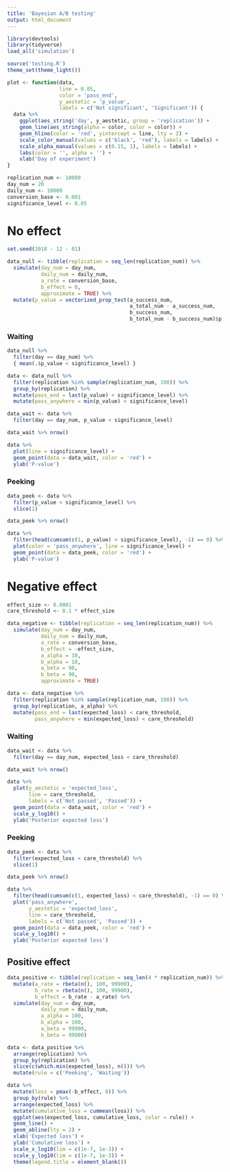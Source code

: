 ```yaml
---
title: 'Bayesian A/B testing'
output: html_document
---
```


```r
library(devtools)
library(tidyverse)
load_all('simulation')

source('testing.R')
theme_set(theme_light())
```

```r
plot <- function(data,
                 line = 0.05,
                 color = 'pass_end',
                 y_aestetic = 'p_value',
                 labels = c('Not significant', 'Significant')) {
  data %>%
    ggplot(aes_string('day', y_aestetic, group = 'replication')) +
    geom_line(aes_string(alpha = color, color = color)) +
    geom_hline(color = 'red', yintercept = line, lty = 2) +
    scale_color_manual(values = c('black', 'red'), labels = labels) +
    scale_alpha_manual(values = c(0.15, 1), labels = labels) +
    labs(color = '', alpha = '') +
    xlab('Day of experiment')
}
```

```r
replication_num <- 10000
day_num = 20
daily_num <- 10000
conversion_base <- 0.001
significance_level <- 0.05
```

# No effect

```r
set.seed(2018 - 12 - 01)

data_null <- tibble(replication = seq_len(replication_num)) %>%
  simulate(day_num = day_num,
           daily_num = daily_num,
           a_rate = conversion_base,
           b_effect = 0,
           approximate = TRUE) %>%
  mutate(p_value = vectorized_prop_test(a_success_num,
                                        a_total_num - a_success_num,
                                        b_success_num,
                                        b_total_num - b_success_num)$p.value)
```

### Waiting

```r
data_null %>%
  filter(day == day_num) %>%
  { mean(.$p_value < significance_level) }
```

```r
data <- data_null %>%
  filter(replication %in% sample(replication_num, 100)) %>%
  group_by(replication) %>%
  mutate(pass_end = last(p_value) < significance_level) %>%
  mutate(pass_anywhere = min(p_value) < significance_level)

data_wait <- data %>%
  filter(day == day_num, p_value < significance_level)

data_wait %>% nrow()
```

```r
data %>%
  plot(line = significance_level) +
  geom_point(data = data_wait, color = 'red') +
  ylab('P-value')
```

### Peeking

```r
data_peek <- data %>%
  filter(p_value < significance_level) %>%
  slice(1)

data_peek %>% nrow()
```

```r
data %>%
  filter(head(cumsum(c(1, p_value) < significance_level), -1) == 0) %>%
  plot(color = 'pass_anywhere', line = significance_level) +
  geom_point(data = data_peek, color = 'red') +
  ylab('P-value')
```

# Negative effect

```r
effect_size <- 0.0001
care_threshold <- 0.1 * effect_size

data_negative <- tibble(replication = seq_len(replication_num)) %>%
  simulate(day_num = day_num,
           daily_num = daily_num,
           a_rate = conversion_base,
           b_effect = -effect_size,
           a_alpha = 10,
           b_alpha = 10,
           a_beta = 90,
           b_beta = 90,
           approximate = TRUE)

data <- data_negative %>%
  filter(replication %in% sample(replication_num, 100)) %>%
  group_by(replication, a_alpha) %>%
  mutate(pass_end = last(expected_loss) < care_threshold,
         pass_anywhere = min(expected_loss) < care_threshold)
```

### Waiting

```r
data_wait <- data %>%
  filter(day == day_num, expected_loss < care_threshold)

data_wait %>% nrow()
```

```r
data %>%
  plot(y_aestetic = 'expected_loss',
       line = care_threshold,
       labels = c('Not passed', 'Passed')) +
  geom_point(data = data_wait, color = 'red') +
  scale_y_log10() +
  ylab('Posterior expected loss')
```

### Peeking

```r
data_peek <- data %>%
  filter(expected_loss < care_threshold) %>%
  slice(1)

data_peek %>% nrow()
```

```r
data %>%
  filter(head(cumsum(c(1, expected_loss) < care_threshold), -1) == 0) %>%
  plot('pass_anywhere',
       y_aestetic = 'expected_loss',
       line = care_threshold,
       labels = c('Not passed', 'Passed')) +
  geom_point(data = data_peek, color = 'red') +
  scale_y_log10() +
  ylab('Posterior expected loss')
```

## Positive effect

```r
data_positive <- tibble(replication = seq_len(4 * replication_num)) %>%
  mutate(a_rate = rbeta(n(), 100, 99900),
         b_rate = rbeta(n(), 100, 99900),
         b_effect = b_rate - a_rate) %>%
  simulate(day_num = day_num,
           daily_num = daily_num,
           a_alpha = 100,
           b_alpha = 100,
           a_beta = 99900,
           b_beta = 99900)

data <- data_positive %>%
  arrange(replication) %>%
  group_by(replication) %>%
  slice(c(which.min(expected_loss), n())) %>%
  mutate(rule = c('Peeking', 'Waiting'))
```

```r
data %>%
  mutate(loss = pmax(-b_effect, 0)) %>%
  group_by(rule) %>%
  arrange(expected_loss) %>%
  mutate(cumulative_loss = cummean(loss)) %>%
  ggplot(aes(expected_loss, cumulative_loss, color = rule)) +
  geom_line() +
  geom_abline(lty = 2) +
  xlab('Expected loss') +
  ylab('Cumulative loss') +
  scale_x_log10(lim = c(1e-7, 1e-3)) +
  scale_y_log10(lim = c(1e-7, 1e-3)) +
  theme(legend.title = element_blank())
```
